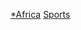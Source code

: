 {{portal|非洲}}
{{Year by category
| m = 2
| c = 0
| d = 1
| y = 5
| cat = 非洲體育
| sortkey = 非洲體育
| in = 
| parent = 各年份非洲體育
| subcat = 2015年非洲
}}
[[Category:2015年體育|*Africa]]
[[Category:2015年非洲|Sports]]